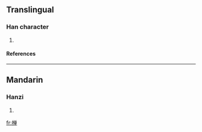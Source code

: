 {{see|樿}}

==Translingual==
===Han character===
{{Han char|rn=75|rad=木|as=08|sn=12|four=|canj=木金田十 (DCWJ)}}
# {{defn|Han|sort=木08}}
====References====
{{Han ref|kx=0537.131|hdz=21238.031|uh=692B|ud=26923}}

----
==Mandarin==
===Hanzi===
{{cmn-hanzi|pin=[[zhǎn]] ([[zhan3]])|wg=chan<sup>3</sup>}}
# {{defn|Mandarin}}

[[fr:椫]]